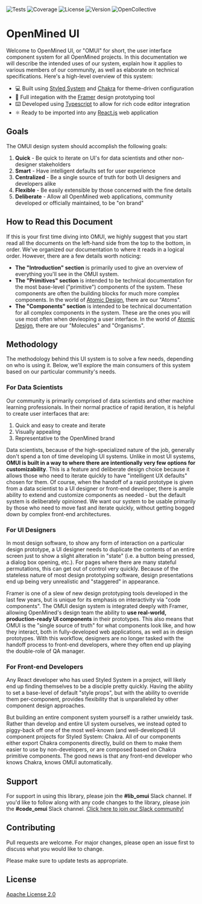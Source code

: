
<Meta title="Introduction/Getting Started" />

<!-- TODO: Add a logo here -->

![Tests](https://img.shields.io/github/workflow/status/OpenMined/omui/Tests)
![Coverage](https://img.shields.io/codecov/c/github/OpenMined/omui)
![License](https://img.shields.io/github/license/OpenMined/omui)
![Version](https://img.shields.io/npm/v/@openmined/omui)
![OpenCollective](https://img.shields.io/opencollective/all/openmined)

# OpenMined UI

Welcome to OpenMined UI, or "OMUI" for short, the user interface component system for all OpenMined projects. In this documentation we will describe the intended uses of our system, explain how it applies to various members of our community, as well as elaborate on technical specifications. Here's a high-level overview of this system:

- 💻 Built using [Styled System](https://styled-system.com/) and [Chakra](https://chakra-ui.com/) for theme-driven configuration
- 🎨 Full integation with the [Framer](https://framer.com) design prototyping tool
- ⌨️ Developed using [Typescript](https://www.typescriptlang.org/) to allow for rich code editor integration
- ⚛️ Ready to be imported into any [React.js](https://reactjs.org/) web application

## Goals

The OMUI design system should accomplish the following goals:

1. **Quick** - Be quick to iterate on UI's for data scientists and other non-designer stakeholders
2. **Smart** - Have intelligent defaults set for user experience
3. **Centralized** - Be a single source of truth for both UI designers and developers alike
4. **Flexible** - Be easily extensible by those concerned with the fine details
5. **Deliberate** - Allow all OpenMined web applications, community developed or officially maintained, to be "on brand"

## How to Read this Document

If this is your first time diving into OMUI, we highly suggest that you start read all the documents on the left-hand side from the top to the bottom, in order. We've organized our documentation to where it reads in a logical order. However, there are a few details worth noticing:

- **The "Introduction" section** is primarily used to give an overview of everything you'll see in the OMUI system.
- **The "Primitives" section** is intended to be technical documentation for the most base-level ("primitive") components of the system. These components are often the building blocks for much more complex components. In the world of [Atomic Design](https://bradfrost.com/blog/post/atomic-web-design/), there are our "Atoms".
- **The "Components" section** is intended to be technical documentation for all complex components in the system. These are the ones you will use most often when devleoping a user interface. In the world of [Atomic Design](https://bradfrost.com/blog/post/atomic-web-design/), there are our "Molecules" and "Organisms".

## Methodology

The methodology behind this UI system is to solve a few needs, depending on who is using it. Below, we'll explore the main consumers of this system based on our particular community's needs.

### For Data Scientists

Our community is primarily comprised of data scientists and other machine learning professionals. In their normal practice of rapid iteration, it is helpful to create user interfaces that are:

1. Quick and easy to create and iterate
2. Visually appealing
3. Representative to the OpenMined brand

Data scientists, because of the high-specialized nature of the job, generally don't spend a ton of time developing UI systems. Unlike in most UI systems, **OMUI is built in a way to where there are intentionally very few options for customizability**. This is a feature and deliberate design choice because it allows those who need to iterate quickly to have "intelligent UX defaults" chosen for them. Of course, when the handoff of a rapid prototype is given from a data scientist to a UI designer or front-end developer, there is ample ability to extend and customize components as needed - but the default system is deliberately opinioned. We want our system to be usable primarily by those who need to move fast and iterate quickly, without getting bogged down by complex front-end architectures.

### For UI Designers

In most design software, to show any form of interaction on a particular design prototype, a UI designer needs to duplicate the contents of an entire screen just to show a slight alteration in "state" (i.e. a button being pressed, a dialog box opening, etc.). For pages where there are many stateful permutations, this can get out of control very quickly. Because of the stateless nature of most design prototyping software, design presentations end up being very unrealistic and "staggered" in appearance.

Framer is one of a slew of new design prototyping tools developed in the last few years, but is unique for its emphasis on interactivity via "code components". The OMUI design system is integrated deeply with Framer, allowing OpenMined's design team the ability to **use real-world, production-ready UI components** in their prototypes. This also means that OMUI is the "single source of truth" for what components look like, and how they interact, both in fully-developed web applications, as well as in design prototypes. With this workflow, designers are no longer tasked with the handoff process to front-end developers, where they often end up playing the double-role of QA manager.

### For Front-end Developers

Any React developer who has used Styled System in a project, will likely end up finding themselves to be a disciple pretty quickly. Having the ability to set a base-level of default "style props", but with the ability to override them per-component, provides flexibility that is unparalleled by other component design approaches.

But building an entire component system yourself is a rather unwieldy task. Rather than develop and entire UI system ourselves, we instead opted to piggy-back off one of the most well-known (and well-developed) UI component projects for Styled System: Chakra. All of our components either export Chakra components directly, build on them to make them easier to use by non-developers, or are composed based on Chakra primitive components. The good news is that any front-end developer who knows Chakra, knows OMUI automatically.

## Support

For support in using this library, please join the **#lib_omui** Slack channel. If you'd like to follow along with any code changes to the library, please join the **#code_omui** Slack channel. [Click here to join our Slack community!](https://slack.openmined.org)

## Contributing

Pull requests are welcome. For major changes, please open an issue first to discuss what you would like to change.

Please make sure to update tests as appropriate.

## License

[Apache License 2.0](https://choosealicense.com/licenses/apache-2.0/)
